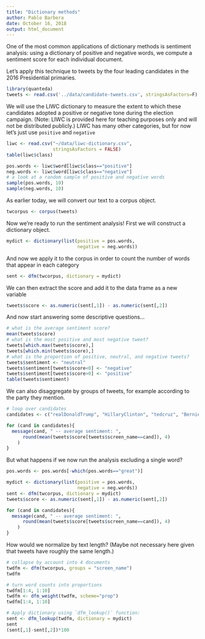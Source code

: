 ```yaml
---
title: "Dictionary methods"
author: Pablo Barbera
date: October 16, 2018
output: html_document
---
```


One of the most common applications of dictionary methods is sentiment analysis: using a dictionary of positive and negative words, we compute a sentiment score for each individual document.

Let's apply this technique to tweets by the four leading candidates in the 2016 Presidential primaries.

```r
library(quanteda)
tweets <- read.csv('../data/candidate-tweets.csv', stringsAsFactors=F)
```

We will use the LIWC dictionary to measure the extent to which these candidates adopted a positive or negative tone during the election campaign. (Note: LIWC is provided here for teaching purposes only and will not be distributed publicly.) LIWC has many other categories, but for now let's just use `positive` and `negative`

```r
liwc <- read.csv("~/data/liwc-dictionary.csv",
                 stringsAsFactors = FALSE)
table(liwc$class)

pos.words <- liwc$word[liwc$class=="positive"]
neg.words <- liwc$word[liwc$class=="negative"]
# a look at a random sample of positive and negative words
sample(pos.words, 10)
sample(neg.words, 10)

```

As earlier today, we will convert our text to a corpus object.

```r
twcorpus <- corpus(tweets)
```

Now we're ready to run the sentiment analysis! First we will construct a dictionary object.

```r
mydict <- dictionary(list(positive = pos.words,
                          negative = neg.words))
```

And now we apply it to the corpus in order to count the number of words that appear in each category

```r
sent <- dfm(twcorpus, dictionary = mydict)
```

We can then extract the score and add it to the data frame as a new variable

```r
tweets$score <- as.numeric(sent[,1]) - as.numeric(sent[,2])
```

And now start answering some descriptive questions...

```r
# what is the average sentiment score?
mean(tweets$score)
# what is the most positive and most negative tweet?
tweets[which.max(tweets$score),]
tweets[which.min(tweets$score),]
# what is the proportion of positive, neutral, and negative tweets?
tweets$sentiment <- "neutral"
tweets$sentiment[tweets$score<0] <- "negative"
tweets$sentiment[tweets$score>0] <- "positive"
table(tweets$sentiment)
```

We can also disaggregate by groups of tweets, for example according to the party they mention.

```r
# loop over candidates
candidates <- c("realDonaldTrump", "HillaryClinton", "tedcruz", "BernieSanders")

for (cand in candidates){
  message(cand, " -- average sentiment: ",
      round(mean(tweets$score[tweets$screen_name==cand]), 4)
    )
}

```

But what happens if we now run the analysis excluding a single word?

```r
pos.words <- pos.words[-which(pos.words=="great")]

mydict <- dictionary(list(positive = pos.words,
                          negative = neg.words))
sent <- dfm(twcorpus, dictionary = mydict)
tweets$score <- as.numeric(sent[,1]) - as.numeric(sent[,2])

for (cand in candidates){
  message(cand, " -- average sentiment: ",
      round(mean(tweets$score[tweets$screen_name==cand]), 4)
    )
}

```

How would we normalize by text length? (Maybe not necessary here given that tweets have roughly the same length.)

```r
# collapse by account into 4 documents
twdfm <- dfm(twcorpus, groups = "screen_name")
twdfm

# turn word counts into proportions
twdfm[1:4, 1:10]
twdfm <- dfm_weight(twdfm, scheme="prop")
twdfm[1:4, 1:10]

# Apply dictionary using `dfm_lookup()` function:
sent <- dfm_lookup(twdfm, dictionary = mydict)
sent
(sent[,1]-sent[,2])*100

```




